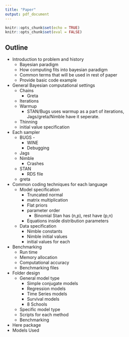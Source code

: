 ```yaml
---
title: "Paper"
output: pdf_document
---
```


```r
knitr::opts_chunk$set(echo = TRUE)
knitr::opts_chunk$set(eval = FALSE)
```

## Outline
- Introduction to problem and history
  - Bayesian paradigm
  - How computing fits into bayesian paradigm
  - Common terms that will be used in rest of paper
  - Provide basic code example
- General Bayesian computational settings
  - Chains
    - Greta
  - Iterations
  - Warmup
    - STAN/Bugs uses warmup as a part of iterations, Jags/greta/Nimble have it seperate.
  - Thinning
  - initial value specification
- Each sampler
  - BUGS - 
    - WINE
    - Debugging
  - Jags
  - Nimble
    - Crashes
  - STAN
    - RDS file
  - greta
- Common coding techniques for each language
  - Model specification
    - Truncated normal
    - matrix multiplication
    - Flat priors
    - parameter order
      - Binomial Stan has (n,p), rest have (p,n)
    - Equations inside distribution parameters
  - Data specification
    - Nimble constants
    - Nimble initial values
    - initial values for each 
- Benchmarking
  - Run time
  - Memory allocation
  - Computational accuracy
  - Benchmarking files
- Folder design
  - General model type
    - Simple conjugate models
    - Regression models
    - Time Series models
    - Survival models
    - 8 Schools
  - Specific model type
  - Scripts for each method 
  - Benchmarking
- Here package
- Models Used



